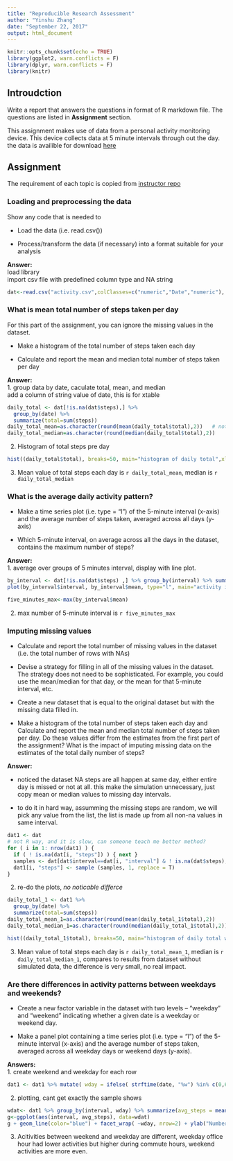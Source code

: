 ```yaml
---
title: "Reproducible Research Assessment"
author: "Yinshu Zhang"
date: "September 22, 2017"
output: html_document
---
```


```r
knitr::opts_chunk$set(echo = TRUE)
library(ggplot2, warn.conflicts = F)
library(dplyr, warn.conflicts = F)
library(knitr)
```

## Introudction
Write a report that answers the questions in format of R markdown file. The questions are listed in **Assignment** section. 

This assignment makes use of data from a personal activity monitoring device. This device collects data at 5 minute intervals through out the day. the data is availible for download [here](https://d396qusza40orc.cloudfront.net/repdata%2Fdata%2Factivity.zip)



## Assignment
The requirement of each topic is copied from [instructor repo](https://github.com/yszhangit/RepData_PeerAssessment1)

### Loading and preprocessing the data
Show any code that is needed to

- Load the data (i.e. read.csv())

- Process/transform the data (if necessary) into a format suitable for your analysis


**Answer:**  
load library  
import csv file with predefined column type and NA string

```r
dat<-read.csv("activity.csv",colClasses=c("numeric","Date","numeric"), na.strings="NA")

```

### What is mean total number of steps taken per day
For this part of the assignment, you can ignore the missing values in the dataset.

- Make a histogram of the total number of steps taken each day

- Calculate and report the mean and median total number of steps taken per day

**Answer:**  
1. group data by date, caculate total, mean, and median  
add a column of string value of date, this is for xtable  
```r
daily_total <- dat[!is.na(dat$steps),] %>% 
  group_by(date) %>% 
  summarize(total=sum(steps))
daily_total_mean=as.character(round(mean(daily_total$total),2))   # not to use Scientific notation in knit
daily_total_median=as.character(round(median(daily_total$total),2))
```

2. Histogram of total steps pre day

```r
hist((daily_total$total), breaks=50, main="histogram of daily total",xlab="steps")
```  

3. Mean value of total steps each day is `r daily_total_mean`, median is `r daily_total_median`


### What is the average daily activity pattern?
- Make a time series plot (i.e. type = "l") of the 5-minute interval (x-axis) and the average number of steps taken, averaged across all days (y-axis)

- Which 5-minute interval, on average across all the days in the dataset, contains the maximum number of steps?

**Answer:**  
1. average over groups of 5 minutes interval, display with line plot.
```r
by_interval <- dat[!is.na(dat$steps) ,] %>% group_by(interval) %>% summarize(mean=mean(steps))
plot(by_interval$interval, by_interval$mean, type="l", main="activity in 24 hours", ylab="steps", xlab="time")
```

```r
five_minutes_max<-max(by_interval$mean)
```

2. max number of 5-minute interval is `r five_minutes_max`

### Imputing missing values
- Calculate and report the total number of missing values in the dataset (i.e. the total number of rows with NAs)

- Devise a strategy for filling in all of the missing values in the dataset. The strategy does not need to be sophisticated. For example, you could use the mean/median for that day, or the mean for that 5-minute interval, etc.

- Create a new dataset that is equal to the original dataset but with the missing data filled in.

- Make a histogram of the total number of steps taken each day and Calculate and report the mean and median total number of steps taken per day. Do these values differ from the estimates from the first part of the assignment? What is the impact of imputing missing data on the estimates of the total daily number of steps?

**Answer:**

- noticed the dataset NA steps are all happen at same day, either entire day is missed or not at all. this make the simulation unnecessary, just copy mean or median values to missing day intervals.

- to do it in hard way, assumming the missing steps are random, we will pick any value from the list, the list is made up from all non-na values in same interval.


```r
dat1 <- dat
# not R way, and it is slow, can someone teach me better method?
for ( i in 1: nrow(dat1) ) {
  if ( ! is.na(dat[i, "steps"]) ) { next }
  samples <- dat[dat$interval==dat[i, "interval"] & ! is.na(dat$steps), "steps"]
  dat1[i, "steps"] <- sample (samples, 1, replace = T)
}
```

2. re-do the plots, *no noticable differce*

```r
daily_total_1 <- dat1 %>% 
  group_by(date) %>% 
  summarize(total=sum(steps))
daily_total_mean_1=as.character(round(mean(daily_total_1$total),2))
daily_total_median_1=as.character(round(median(daily_total_1$total),2))
```
```r
hist((daily_total_1$total), breaks=50, main="histogram of daily total with simulated data",xlab="steps")
```  

3. Mean value of total steps each day is `r daily_total_mean_1`, median is `r daily_total_median_1`, compares to results from dataset without simulated data, the difference is very small, no real impact.


### Are there differences in activity patterns between weekdays and weekends?
- Create a new factor variable in the dataset with two levels -- "weekday" and "weekend" indicating whether a given date is a weekday or weekend day.

- Make a panel plot containing a time series plot (i.e. type = "l") of the 5-minute interval (x-axis) and the average number of steps taken, averaged across all weekday days or weekend days (y-axis). 

**Answers:**  
1. create weekend and weekday for each row

```r
dat1 <- dat1 %>% mutate( wday = ifelse( strftime(date, "%w") %in% c(0,6), "weekend", "weekday" ) )

```

2. plotting, cant get exactly the sample shows

``` r
wdat<- dat1 %>% group_by(interval, wday) %>% summarize(avg_steps = mean(steps))
g<-ggplot(aes(interval, avg_steps), data=wdat)
g + geom_line(color="blue") + facet_wrap( ~wday, nrow=2) + ylab("Number of Steps") + theme_bw()
```

3. Acitivities between weekend and weekday are different, weekday office hour had lower activities but higher during commute hours, weekend activities are more even. 


